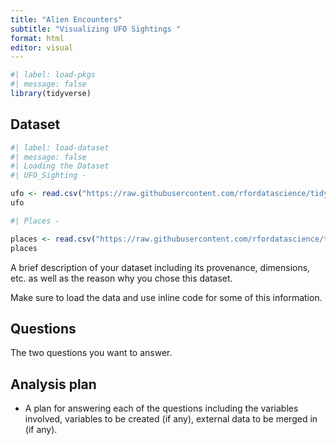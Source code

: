 ```yaml
---
title: "Alien Encounters"
subtitle: "Visualizing UFO Sightings "
format: html
editor: visual
---
```


```r
#| label: load-pkgs
#| message: false
library(tidyverse)
```

## Dataset

```r
#| label: load-dataset
#| message: false
#| Loading the Dataset 
#| UFO_Sighting - 

ufo <- read.csv("https://raw.githubusercontent.com/rfordatascience/tidytuesday/master/data/2023/2023-06-20/ufo_sightings.csv")
ufo

#| Places - 

places <- read.csv("https://raw.githubusercontent.com/rfordatascience/tidytuesday/master/data/2023/2023-06-20/places.csv")
places
```

A brief description of your dataset including its provenance, dimensions, etc. as well as the reason why you chose this dataset.

Make sure to load the data and use inline code for some of this information.

## Questions

The two questions you want to answer.

## Analysis plan

-   A plan for answering each of the questions including the variables involved, variables to be created (if any), external data to be merged in (if any).
